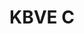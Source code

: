 ---
status: true
title: KBVE C
description: KBVE Community
icon: community
tags:
- community
- concept
---